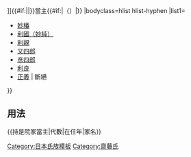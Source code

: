 {{Navbox
|name=持是院家當主
|title=[[File:Nadeshiko inverted.png|20px|撫子紋]] [[齋藤氏|{{#if:{{{3|}}}|{{{3|}}}|持是院家}}]]{{#if:{{{1|}}}|{{{1|}}}|}}當主{{#if:{{{2|}}}|（{{{2|}}}）|}}
|bodyclass=hlist hlist-hyphen
|list1=
*[[齋藤妙椿|妙椿]]
*[[齋藤妙純|利國（妙純）]]
*[[齋藤利親|利親]]
*[[齋藤又四郎|又四郎]]
*[[齋藤彦四郎|彦四郎]]
*[[齋藤利良|利良]]
*[[齋藤正義|正義]] &#124; 斷絕
}}<noinclude>
==用法==
<nowiki>{{持是院家當主|代數|在任年|家名}}</nowiki>
[[Category:日本氏族模板]]
[[Category:齋藤氏]]
</noinclude>